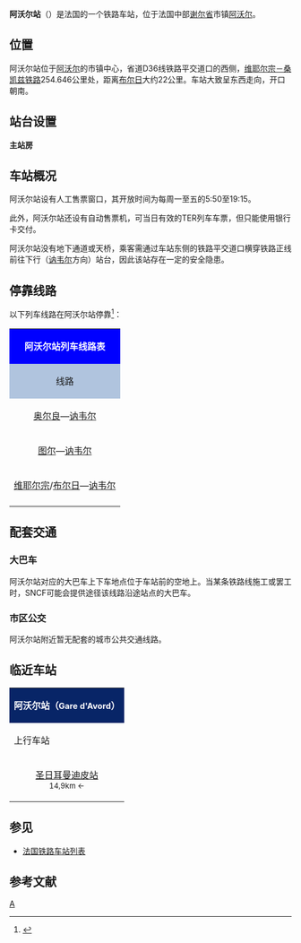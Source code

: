 {{Infobox station
|symbol_right={{SNCF logo}}
|name=阿沃尔站
|native_name=Gare d'Avord
|native_name_lang=fr
|image=Gare d'Avord.JPG
|caption=阿沃尔站主站房
|borough={{FRA}}[[谢尔省|谢尔省]][[阿沃尔|阿沃尔]]
|address=Place de la Gare,<br>18520 AVORD
|coordinates={{coord|47|02|06|N|2|39|10|E|display=inline,title|scale:10000}}
|code=576439
|elevation=171
|architect=
|owned= {{SNCF logo}}
|structure=地面单侧式车站
|opened=1847年11月15日
|closed=
|status=使用中
|operator= {{SNCF logo}}
|lines=[[维耶尔宗－桑凯兹铁路|维耶尔宗－桑凯兹铁路]]
|platforms=2
|tracks=2
|type=客运车站
|services={{TER logo}}
|passengers=23,008人次
|pass_year=2016年<ref>{{Cite web|url=https://ressources.data.sncf.com/explore/dataset/frequentation-gares/table/?sort=voyageurs_2014&q=avord|title=Fréquentation en gares|accessdate=2018-12-19|author=SNCF|date=|language=fr|publisher=SNCF Open Data|archive-date=2018-12-20|archive-url=https://web.archive.org/web/20181220230804/https://ressources.data.sncf.com/explore/dataset/frequentation-gares/table/?sort=voyageurs_2014&q=avord|dead-url=no}}</ref>
|pass_rank=c级












}}
'''阿沃尔站'''（{{lang-fr|Gare d'Avord}}）是法国的一个铁路车站，位于法国中部[[谢尔省|谢尔省]]市镇[[阿沃尔|阿沃尔]]。

==位置==

阿沃尔站位于[[阿沃尔|阿沃尔]]的市镇中心，省道D36线铁路平交道口的西侧，[[维耶尔宗－桑凯兹铁路|维耶尔宗－桑凯兹铁路]]254.646公里处，距离[[布尔日站|布尔日]]大约22公里。车站大致呈东西走向，开口朝南。

==站台设置==
{{RailStStart|北}}
{{RailStPlatform|侧d||1T||}}
{{RailStLine|||[[讷韦尔站|讷韦尔]]方向→}}
{{RailStLine|||←[[布尔日站|布尔日]]方向}}
{{RailStPlatform|侧d||1T||}}
'''主站房'''
{{RailStEnd|南}}

==车站概况==

阿沃尔站设有人工售票窗口，其开放时间为每周一至五的5:50至19:15。

此外，阿沃尔站还设有自动售票机，可当日有效的TER列车车票，但只能使用银行卡交付。

阿沃尔站没有地下通道或天桥，乘客需通过车站东侧的铁路平交道口横穿铁路正线前往下行（[[讷韦尔站|讷韦尔]]方向）站台，因此该站存在一定的安全隐患。

== 停靠线路 ==

{{动态列表|最后更新时间：2017年2月15日。本章节内容仅供参考，不排除临时性的变更。欢迎修正和补充}}

以下列车线路在阿沃尔站停靠<ref>{{Cite web|url=https://www.ter.sncf.com/centre-val-de-loire/gares/87576439/Avord/pratique|title=GARE AVORD|accessdate=2017-02-15|author=SNCF|date=|language=法语|publisher=TER Centre - Val-de-Loire|archive-date=2019-07-13|archive-url=https://web.archive.org/web/20190713134826/https://www.sncf.com/fr/offres-voyageurs/voyager-en-train/ter|dead-url=no}}</ref>：

{| class="wikitable mw-collapsible" 
|colspan="5" style="background:#0000FF" align="center" |{{SNCF logo}} <span style="color:#FFFFFF">'''阿沃尔站列车线路表'''</span>
|-
!style="background:#B0C4DE"| 线路
!style="background:#B0C4DE"|车种
!style="background:#B0C4DE"|上一站
!style="background:#B0C4DE"|下一站
!style="background:#B0C4DE"|大致运行频率{{noteTag|name=noteA}}
|-
|[[奥尔良站|奥尔良]]—[[讷韦尔站|讷韦尔]]
| rowspan="3" align="center" |{{TER-CVL logo}}
|[[圣日耳曼迪皮站|圣日耳曼迪皮]]
|[[本吉站_(法国)|本吉]]
|每天2趟左右
|-
|[[图尔站|图尔]]—[[讷韦尔站|讷韦尔]]
|[[布尔日站|布尔日]]/[[圣日耳曼迪皮站|圣日耳曼迪皮]]
|[[本吉站_(法国)|本吉]]/[[讷韦尔站|讷韦尔]]
|每天1~2趟
|-
|[[维耶尔宗城站|维耶尔宗]]/[[布尔日站|布尔日]]—[[讷韦尔站|讷韦尔]]
|[[圣日耳曼迪皮站|圣日耳曼迪皮]]
|[[本吉站_(法国)|本吉]]
|每天3趟左右
|-
|colspan="5" style="background:#FFFFFF"|{{noteFoot|1=
{{noteTag|name=noteA|1=在本栏中，往返1次为"1趟"；除特别标明外，其数据仅工作日有效，周末及节假日列车数量可能会减少或停运}}
}}
|}
==配套交通==

===大巴车===

阿沃尔站对应的大巴车上下车地点位于车站前的空地上。当某条铁路线施工或罢工时，SNCF可能会提供途径该线路沿途站点的大巴车。

===市区公交===

阿沃尔站附近暂无配套的城市公共交通线路。

==临近车站==

{|class="wikitable mw-collapsible" style="margin: 0 auto; text-align:center; width:42em;"
|colspan="3"  style="background:#082567" |<span style="color:#FFFFFF">'''阿沃尔站（<span style="font-size:11pt;">Gare d'Avord</span>）'''</span>
|-
!上行车站
!线路
!下行车站
|-
|align="center" |[[圣日耳曼迪皮站|圣日耳曼迪皮站]]<br><span style="font-size:small">14,9km ←</span>
|align="center" |'''[[维耶尔宗－桑凯兹铁路|维耶尔宗－桑凯兹铁路]]'''
|align="center" |[[本吉站_(法国)|本吉站]]<br><span style="font-size:small">→ 8,4km</span>
|}

==参见==

* [[法国铁路车站列表|法国铁路车站列表]]

== 参考文献 ==
{{Reflist}}

[[Category:谢尔省铁路车站|A]]